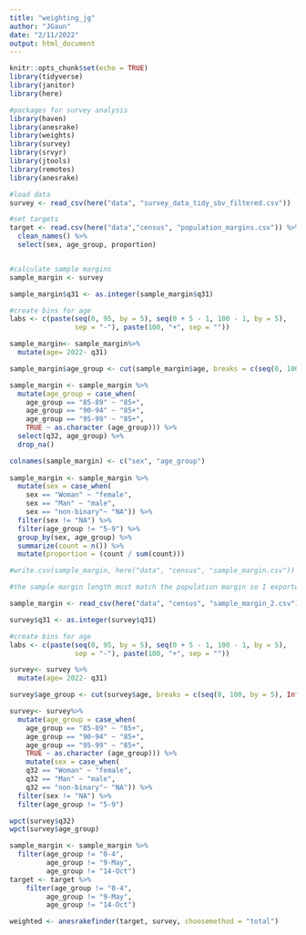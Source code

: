 ```yaml
---
title: "weighting_jg"
author: "JGaun"
date: "2/11/2022"
output: html_document
---
```


```r
knitr::opts_chunk$set(echo = TRUE)
library(tidyverse)
library(janitor)
library(here)

#packages for survey analysis
library(haven)
library(anesrake)
library(weights)
library(survey)
library(srvyr)
library(jtools)
library(remotes)
library(anesrake)
```

```r
#load data 
survey <- read_csv(here("data", "survey_data_tidy_sbv_filtered.csv"))

#set targets
target <- read.csv(here("data","census", "population_margins.csv")) %>% 
  clean_names() %>% 
  select(sex, age_group, proportion)


#calculate sample margins
sample_margin <- survey

sample_margin$q31 <- as.integer(sample_margin$q31)

#create bins for age
labs <- c(paste(seq(0, 95, by = 5), seq(0 + 5 - 1, 100 - 1, by = 5),
                sep = "-"), paste(100, "+", sep = ""))

sample_margin<- sample_margin%>% 
  mutate(age= 2022- q31) 

sample_margin$age_group <- cut(sample_margin$age, breaks = c(seq(0, 100, by = 5), Inf), labels = labs, right = FALSE)

sample_margin <- sample_margin %>% 
  mutate(age_group = case_when(
    age_group == "85-89" ~ "85+",
    age_group == "90-94" ~ "85+",
    age_group == "95-99" ~ "85+",
    TRUE ~ as.character (age_group))) %>% 
  select(q32, age_group) %>% 
  drop_na()

colnames(sample_margin) <- c("sex", "age_group")
  
sample_margin <- sample_margin %>% 
  mutate(sex = case_when(
    sex == "Woman" ~ "female",
    sex == "Man" ~ "male",
    sex == "non-binary"~ "NA")) %>% 
  filter(sex != "NA") %>% 
  filter(age_group != "5-9") %>% 
  group_by(sex, age_group) %>% 
  summarize(count = n()) %>% 
  mutate(proportion = (count / sum(count))) 

#write.csv(sample_margin, here("data", "census", "sample_margin.csv"))

#the sample margin length must match the population margin so I exported the csv with all this work and manaually manipulated it in Excel to make sure it matched.  I reloaded the data in as a new csv "sample_margins_2.csv" that perfectly matches the population margins 'target' dataframe

sample_margin <- read_csv(here("data", "census", "sample_margin_2.csv"))
```

```r
survey$q31 <- as.integer(survey$q31)

#create bins for age
labs <- c(paste(seq(0, 95, by = 5), seq(0 + 5 - 1, 100 - 1, by = 5),
                sep = "-"), paste(100, "+", sep = ""))

survey<- survey %>% 
  mutate(age= 2022- q31) 

survey$age_group <- cut(survey$age, breaks = c(seq(0, 100, by = 5), Inf), labels = labs, right = FALSE)

survey<- survey%>% 
  mutate(age_group = case_when(
    age_group == "85-89" ~ "85+",
    age_group == "90-94" ~ "85+",
    age_group == "95-99" ~ "85+",
    TRUE ~ as.character (age_group))) %>% 
    mutate(sex = case_when(
    q32 == "Woman" ~ "female",
    q32 == "Man" ~ "male",
    q32 == "non-binary"~ "NA")) %>% 
  filter(sex != "NA") %>% 
  filter(age_group != "5-9") 

```


```r
wpct(survey$q32)
wpct(survey$age_group)
```



```r
sample_margin <- sample_margin %>% 
  filter(age_group != "0-4",
         age_group != "9-May",
         age_group != "14-Oct")
target <- target %>% 
    filter(age_group != "0-4",
         age_group != "9-May",
         age_group != "14-Oct")

weighted <- anesrakefinder(target, survey, choosemethod = "total")
```















